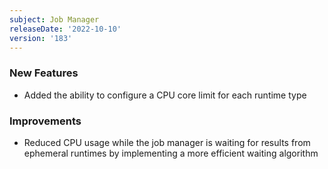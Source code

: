 ```yaml
---
subject: Job Manager
releaseDate: '2022-10-10'
version: '183'
---
```


### New Features
* Added the ability to configure a CPU core limit for each runtime type
### Improvements
* Reduced CPU usage while the job manager is waiting for results from ephemeral runtimes by implementing a more efficient waiting algorithm
